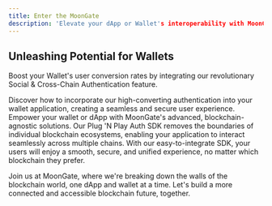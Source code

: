 ```yaml
---
title: Enter the MoonGate
description: 'Elevate your dApp or Wallet's interoperability with MoonGate&#39;s Plug &#39;N Play Auth SDK.'
---
```


## Unleashing Potential for Wallets
Boost your Wallet's user conversion rates by integrating our revolutionary Social & Cross-Chain Authentication feature.

<CardGroup cols={1}>
  <Card
    title="Embark On Your Journey"
    icon="rocket"
    href="authentication/introduction"
  >
    Discover how to incorporate our high-converting authentication into your wallet application, creating a seamless and secure user experience.
  </Card>
</CardGroup>
Empower your wallet or dApp with MoonGate's advanced, blockchain-agnostic solutions. Our Plug 'N Play Auth SDK removes the boundaries of individual blockchain ecosystems, enabling your application to interact seamlessly across multiple chains. With our easy-to-integrate SDK, your users will enjoy a smooth, secure, and unified experience, no matter which blockchain they prefer.

Join us at MoonGate, where we're breaking down the walls of the blockchain world, one dApp and wallet at a time. Let's build a more connected and accessible blockchain future, together.
